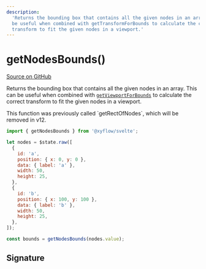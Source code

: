 ```yaml
---
description:
  'Returns the bounding box that contains all the given nodes in an array. This can
  be useful when combined with getTransformForBounds to calculate the correct
  transform to fit the given nodes in a viewport.'
---
```



# getNodesBounds()

[Source on GitHub](https://github.com/xyflow/xyflow/blob/main/packages/system/src/utils/graph.ts/#L195-L229)

Returns the bounding box that contains all the given nodes in an array. This can
be useful when combined with [`getViewportForBounds`](/api-reference/utils/get-viewport-for-bounds)
to calculate the correct transform to fit the given nodes in a viewport.

<Callout type="info">
  This function was previously called `getRectOfNodes`, which will be removed in v12.
</Callout>

```js
import { getNodesBounds } from '@xyflow/svelte';

let nodes = $state.raw([
  {
    id: 'a',
    position: { x: 0, y: 0 },
    data: { label: 'a' },
    width: 50,
    height: 25,
  },
  {
    id: 'b',
    position: { x: 100, y: 100 },
    data: { label: 'b' },
    width: 50,
    height: 25,
  },
]);

const bounds = getNodesBounds(nodes.value);
```

## Signature

<APIDocs functionName="getNodesBounds" />
